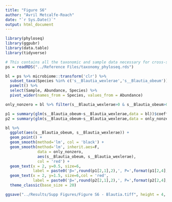 ```yaml
---
title: "Figure S6"
author: "Avril Metcalfe-Roach"
date: "`r Sys.Date()`"
output: html_document
---
```


```r
library(phyloseq)
library(ggpubr)
library(data.table)
library(tidyverse)

# This contains all the taxonomic and sample data necessary for cross-sectional analyses.
ps = readRDS("../Reference Files/taxonomy_phyloseq.rds")
```

```r
bl = ps %>% microbiome::transform('clr') %>% 
  subset_taxa(Species %in% c('s__Blautia_wexlerae','s__Blautia_obeum')) %>% 
  psmelt() %>% 
  select(Sample, Abundance, Species) %>% 
  pivot_wider(names_from = Species, values_from = Abundance) 

only_nonzero = bl %>% filter(s__Blautia_wexlerae>0 & s__Blautia_obeum>0)

p1 = summary(glm(s__Blautia_obeum~s__Blautia_wexlerae,data = bl))$coefficients
p2 = summary(glm(s__Blautia_obeum~s__Blautia_wexlerae,data = only_nonzero))$coefficients

bl %>% 
  ggplot(aes(s__Blautia_obeum, s__Blautia_wexlerae)) +
  geom_point() +
  geom_smooth(method='lm', col = 'black') +
  geom_smooth(method='lm', inherit.aes=F, 
              data = only_nonzero, 
              aes(s__Blautia_obeum, s__Blautia_wexlerae),
              col = 'red') +
  geom_text(x = 2, y=0.5, size=6,
            label = paste0('β=',round(p1[2,1],2),', P=',format(p1[2,4],digits = 2,scientific = T))) +
  geom_text(x = 2, y=1.5, size=6,col = 'red',
            label = paste0('β=',round(p2[2,1],2),', P=',format(p2[2,4],digits = 2,scientific = T))) +
  theme_classic(base_size = 20)

ggsave("../Results/Supp Figures/Figure S6 - Blautia.tiff", height = 4, width = 4)
```